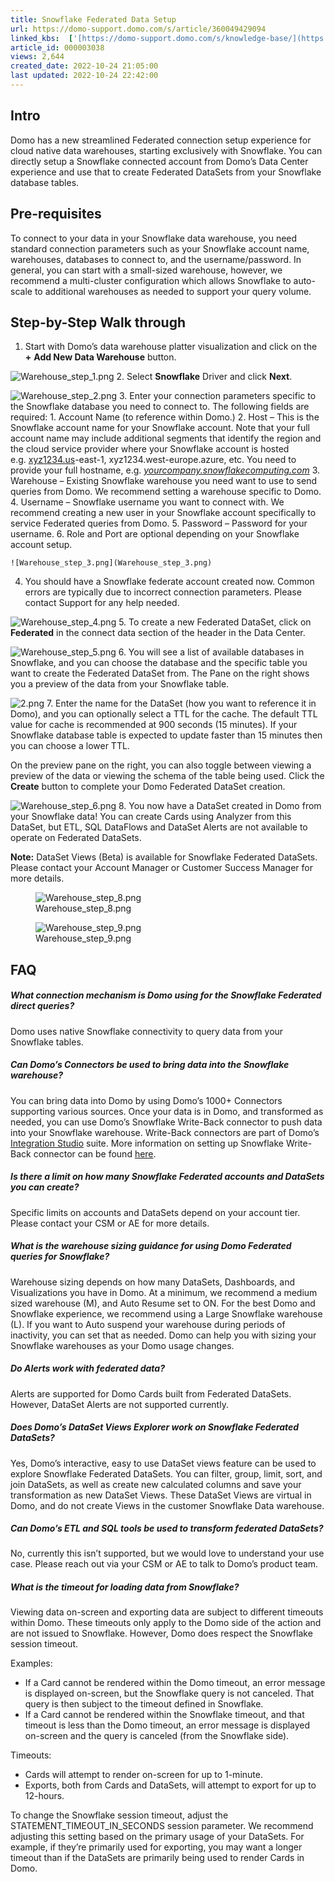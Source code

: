 ```yaml
---
title: Snowflake Federated Data Setup
url: https://domo-support.domo.com/s/article/360049429094
linked_kbs:  ['[https://domo-support.domo.com/s/knowledge-base/](https://domo-support.domo.com/s/knowledge-base/)', '[https://domo-support.domo.com/s/](https://domo-support.domo.com/s/)', '[https://domo-support.domo.com/s/topic/0TO5w000000ZamlGAC](https://domo-support.domo.com/s/topic/0TO5w000000ZamlGAC)', '[https://domo-support.domo.com/s/topic/0TO5w000000ZannGAC](https://domo-support.domo.com/s/topic/0TO5w000000ZannGAC)', '[https://domo-support.domo.com/s/article/360049429094](https://domo-support.domo.com/s/article/360049429094)', '[https://domo-support.domo.com/s/topic/0TO5w000000ZannGAC/governance-tools](https://domo-support.domo.com/s/topic/0TO5w000000ZannGAC/governance-tools)', '[https://domo-support.domo.com/s/article/360043429933](https://domo-support.domo.com/s/article/360043429933)', '[https://domo-support.domo.com/s/article/360043429953](https://domo-support.domo.com/s/article/360043429953)', '[https://domo-support.domo.com/s/article/360042925494](https://domo-support.domo.com/s/article/360042925494)', '[https://domo-support.domo.com/s/article/360043429913](https://domo-support.domo.com/s/article/360043429913)', '[https://domo-support.domo.com/s/article/4408174643607](https://domo-support.domo.com/s/article/4408174643607)', '[https://domo-support.domo.com/s/login/](https://domo-support.domo.com/s/login/)']
article_id: 000003038
views: 2,644
created_date: 2022-10-24 21:05:00
last updated: 2022-10-24 22:42:00
---
```




Intro
-----


Domo has a new streamlined Federated connection setup experience for cloud native data warehouses, starting exclusively with Snowflake. You can directly setup a Snowflake connected account from Domo’s Data Center experience and use that to create Federated DataSets from your Snowflake database tables.


Pre-requisites
--------------


To connect to your data in your Snowflake data warehouse, you need standard connection parameters such as your Snowflake account name, warehouses, databases to connect to, and the username/password. In general, you can start with a small-sized warehouse, however, we recommend a multi-cluster configuration which allows Snowflake to auto-scale to additional warehouses as needed to support your query volume.


Step-by-Step Walk through
-------------------------


1. Start with Domo’s data warehouse platter visualization and click on the **+** **Add New Data Warehouse** button.  
  
![Warehouse_step_1.png](Warehouse_step_1.png)
2. Select **Snowflake** Driver and click **Next**.  
  
![Warehouse_step_2.png](Warehouse_step_2.png)
3. Enter your connection parameters specific to the Snowflake database you need to connect to. The following fields are required:
	1. Account Name (to reference within Domo.)
	2. Host – This is the Snowflake account name for your Snowflake account. Note that your full account name may include additional segments that identify the region and the cloud service provider where your Snowflake account is hosted e.g. [xyz1234.us](http://xyz1234.us)-east-1, xyz1234.west-europe.azure, etc. You need to provide your full hostname, e.g. *[yourcompany.snowflakecomputing.com](http://yourcompany.snowflakecomputing.com)*
	3. Warehouse – Existing Snowflake warehouse you need want to use to send queries from Domo. We recommend setting a warehouse specific to Domo.
	4. Username – Snowflake username you want to connect with. We recommend creating a new user in your Snowflake account specifically to service Federated queries from Domo.
	5. Password – Password for your username.
	6. Role and Port are optional depending on your Snowflake account setup.  
	  
	![Warehouse_step_3.png](Warehouse_step_3.png)
4. You should have a Snowflake federate account created now. Common errors are typically due to incorrect connection parameters. Please contact Support for any help needed.  
  
![Warehouse_step_4.png](Warehouse_step_4.png)
5. To create a new Federated DataSet, click on **Federated** in the connect data section of the header in the Data Center.  
  
![Warehouse_step_5.png](Warehouse_step_5.png)
6. You will see a list of available databases in Snowflake, and you can choose the database and the specific table you want to create the Federated DataSet from. The Pane on the right shows you a preview of the data from your Snowflake table.  
  
![2.png](2.png)
7. Enter the name for the DataSet (how you want to reference it in Domo), and you can optionally select a TTL for the cache. The default TTL value for cache is recommended at 900 seconds (15 minutes). If your Snowflake database table is expected to update faster than 15 minutes then you can choose a lower TTL.


On the preview pane on the right, you can also toggle between viewing a preview of the data or viewing the schema of the table being used. Click the **Create** button to complete your Domo Federated DataSet creation.  
  
![Warehouse_step_6.png](Warehouse_step_6.png)
8. You now have a DataSet created in Domo from your Snowflake data! You can create Cards using Analyzer from this DataSet, but ETL, SQL DataFlows and DataSet Alerts are not available to operate on Federated DataSets.




 

**Note:** DataSet Views (Beta) is available for Snowflake Federated DataSets. Please contact your Account Manager or Customer Success Manager for more details.


![Warehouse_step_8.png](Warehouse_step_8.png)


![Warehouse_step_9.png](Warehouse_step_9.png)


FAQ
---


##### What connection mechanism is Domo using for the Snowflake Federated direct queries?


Domo uses native Snowflake connectivity to query data from your Snowflake tables.


##### Can Domo’s Connectors be used to bring data into the Snowflake warehouse?


You can bring data into Domo by using Domo’s 1000+ Connectors supporting various sources. Once your data is in Domo, and transformed as needed, you can use Domo’s Snowflake Write-Back connector to push data into your Snowflake warehouse. Write-Back connectors are part of Domo’s [Integration Studio](https://www.domo.com/product/integration-studio "https://www.domo.com/product/integration-studio") suite. More information on setting up Snowflake Write-Back connector can be found [here](https://domohelp.domo.com/Connect/Connecting_to_Data_with_Connectors/Configuring_Each_Connector/Writeback_Connectors/Snowflake_Writeback_Connector "https://knowledge.domo.com/Connect/Connecting_to_Data_with_Connectors/Configuring_Each_Connector/Writeback_Connectors/Snowflake_Writeback_Connector").


##### Is there a limit on how many Snowflake Federated accounts and DataSets you can create?


Specific limits on accounts and DataSets depend on your account tier. Please contact your CSM or AE for more details.


##### What is the warehouse sizing guidance for using Domo Federated queries for Snowflake?


Warehouse sizing depends on how many DataSets, Dashboards, and Visualizations you have in Domo. At a minimum, we recommend a medium sized warehouse (M), and Auto Resume set to ON. For the best Domo and Snowflake experience, we recommend using a Large Snowflake warehouse (L). If you want to Auto suspend your warehouse during periods of inactivity, you can set that as needed. Domo can help you with sizing your Snowflake warehouses as your Domo usage changes.


##### Do Alerts work with federated data?


Alerts are supported for Domo Cards built from Federated DataSets. However, DataSet Alerts are not supported currently.


##### Does Domo’s DataSet Views Explorer work on Snowflake Federated DataSets?


Yes, Domo’s interactive, easy to use DataSet views feature can be used to explore Snowflake Federated DataSets. You can filter, group, limit, sort, and join DataSets, as well as create new calculated columns and save your transformation as new DataSet Views. These DataSet Views are virtual in Domo, and do not create Views in the customer Snowflake Data warehouse.


##### Can Domo’s ETL and SQL tools be used to transform federated DataSets?


No, currently this isn’t supported, but we would love to understand your use case. Please reach out via your CSM or AE to talk to Domo’s product team.


##### What is the timeout for loading data from Snowflake?


Viewing data on-screen and exporting data are subject to different timeouts within Domo. These timeouts only apply to the Domo side of the action and are not issued to Snowflake. However, Domo does respect the Snowflake session timeout.


Examples:


* If a Card cannot be rendered within the Domo timeout, an error message is displayed on-screen, but the Snowflake query is not canceled. That query is then subject to the timeout defined in Snowflake.
* If a Card cannot be rendered within the Snowflake timeout, and that timeout is less than the Domo timeout, an error message is displayed on-screen and the query is canceled (from the Snowflake side).


Timeouts:


* Cards will attempt to render on-screen for up to 1-minute.
* Exports, both from Cards and DataSets, will attempt to export for up to 12-hours.


To change the Snowflake session timeout, adjust the STATEMENT\_TIMEOUT\_IN\_SECONDS session parameter. We recommend adjusting this setting based on the primary usage of your DataSets. For example, if they're primarily used for exporting, you may want a longer timeout than if the DataSets are primarily being used to render Cards in Domo.

